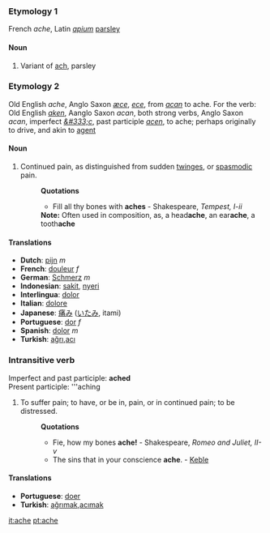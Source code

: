 ===Etymology 1===
French ''ache'', Latin ''[[apium]]'' [[parsley]]
====Noun====
#Variant of [[ach]], parsley
===Etymology 2===
Old English ''ache'', Anglo Saxon ''[[æce]]'', ''[[ece]]'', from ''[[acan]]'' to ache. For the verb: Old English ''[[aken]]'', Aanglo Saxon ''acan'', both strong verbs, Anglo Saxon ''acan'', imperfect ''[[&#333;c]]'', past participle ''[[acen]]'', to ache; perhaps originally to drive, and akin to [[agent]]
====Noun====
#Continued pain, as distinguished from sudden [[twinges]], or [[spasmodic]] pain.
#:'''Quotations'''
#:*Fill all thy bones with '''aches''' - Shakespeare, ''Tempest, I-ii''
#:'''Note:''' Often used in composition, as, a head'''ache''', an ear'''ache''', a tooth'''ache'''
==== Translations ====
* '''Dutch''': [[pijn]] ''m''
* '''French''': [[douleur]] ''f''
* '''German''': [[Schmerz]] ''m''
* '''Indonesian''': [[sakit]], [[nyeri]]
* '''Interlingua''': [[dolor]] 
* '''Italian''': [[dolore]] 
* '''Japanese''': [[痛み]] ([[いたみ]], itami)
* '''Portuguese''': [[dor]] ''f''
* '''Spanish''': [[dolor]] ''m''
* '''Turkish''': [[ağrı]],[[acı]]
===Intransitive verb===
Imperfect and past participle: '''ached'''<br>
Present participle: '''aching
#To suffer pain; to have, or be in, pain, or in continued pain; to be distressed.
#:'''Quotations'''
#:*Fie, how my bones '''ache!''' - Shakespeare, ''Romeo and Juliet, II-v''
#:*The sins that in your conscience '''ache'''. - [[Keble]]
==== Translations ====
* '''Portuguese''': [[doer]]
* '''Turkish''': [[ağrımak]],[[acımak]]

[[it:ache]]
[[pt:ache]]